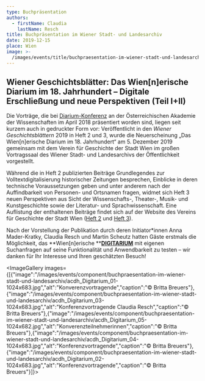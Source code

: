```yaml
---
type: Buchpräsentation
authors:
  - firstName: Claudia
    lastName: Resch
title: Buchpräsentation im Wiener Stadt- und Landesarchiv
date: 2019-12-15
place: Wien
image: >-
  /images/events/title/buchpraesentation-im-wiener-stadt-und-landesarchiv/image.jpg
---
```

## **Wiener Geschichtsblätter: Das Wien\[n]erische Diarium im 18. Jahrhundert – Digitale Erschließung und neue Perspektiven (Teil I+II)**

Die Vorträge, die bei [Diarium-Konferenz](vom-diarium-zum-digitarium) an der Österreichischen Akademie der Wissenschaften im April 2018 präsentiert worden sind, liegen seit kurzem auch in gedruckter Form vor: Veröffentlicht in den *Wiener Geschichtsblättern* 2019 in Heft 2 und 3, wurde die Neuerscheinung „Das Wien\[n]erische Diarium im 18. Jahrhundert“ am 5. Dezember 2019 gemeinsam mit dem Verein für Geschichte der Stadt Wien im großen Vortragssaal des Wiener Stadt- und Landesarchivs der Öffentlichkeit vorgestellt.

Während die in Heft 2 publizierten Beiträge Grundlegendes zur Volltextdigitalisierung historischer Zeitungen besprechen, Einblicke in deren technische Voraussetzungen geben und unter anderem nach der Auffindbarkeit von Personen- und Ortsnamen fragen, widmet sich Heft 3 neuen Perspektiven aus Sicht der Wissenschafts-, Theater-, Musik- und Kunstgeschichte sowie der Literatur- und Sprachwissenschaft. Eine Auflistung der enthaltenen Beiträge findet sich auf der Website des Vereins für Geschichte der Stadt Wien ([Heft 2](https://www.geschichte-wien.at/publikation/heft-2-2019/) und [Heft 3](https://www.geschichte-wien.at/publikation/3232/)).

Nach der Vorstellung der Publikation durch deren Initiator\*innen Anna Mader-Kratky, Claudia Resch und Martin Scheutz hatten Gäste erstmals die Möglichkeit, das \*\*Wien\[n]erische \*\*[**DIGITARIUM**](https://digitarium.acdh-dev.oeaw.ac.at) mit eigenen Suchanfragen auf seine Funktionalität und Anwendbarkeit zu testen – wir danken für Ihr Interesse und Ihren geschätzten Besuch!

<ImageGallery images={[{"image":"/images/events/component/buchpraesentation-im-wiener-stadt-und-landesarchiv/acdh_Digitarium_01-1024x683.jpg","alt":"Konverenzvortragende","caption":"© Britta Breuers"},{"image":"/images/events/component/buchpraesentation-im-wiener-stadt-und-landesarchiv/acdh_Digitarium_03-1024x683.jpg","alt":"Konferenzvortragende Claudia Resch","caption":"© Britta Breuers"},{"image":"/images/events/component/buchpraesentation-im-wiener-stadt-und-landesarchiv/acdh_Digitarium_05-1024x682.jpg","alt":"Konverenzteilnehmerinnen","caption":"© Britta Breuers"},{"image":"/images/events/component/buchpraesentation-im-wiener-stadt-und-landesarchiv/acdh_Digitarium_04-1024x683.jpg","alt":"Konferenzvortragende","caption":"© Britta Breuers"},{"image":"/images/events/component/buchpraesentation-im-wiener-stadt-und-landesarchiv/acdh_Digitarium_02-1024x683.jpg","alt":"Konferenzvortragende","caption":"© Britta Breuers"}]}>

</ImageGallery>
